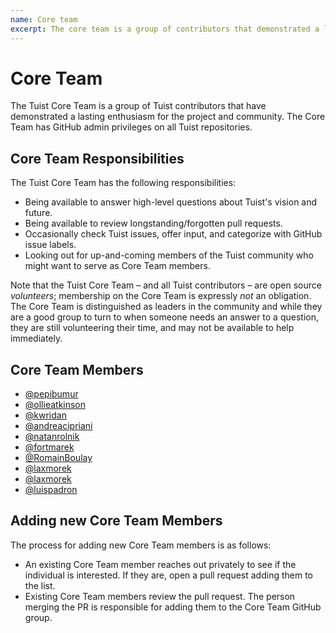 ```yaml
---
name: Core team
excerpt: The core team is a group of contributors that demonstrated a lasting enthusiasm for the project and the community. This document contains who they are, what are their responsibilities, and what's the process for adding new members.
---
```


# Core Team

The Tuist Core Team is a group of Tuist contributors that have demonstrated a lasting enthusiasm for the project and community. The Core Team has GitHub admin privileges on all Tuist repositories.

## Core Team Responsibilities

The Tuist Core Team has the following responsibilities:

- Being available to answer high-level questions about Tuist's vision and future.
- Being available to review longstanding/forgotten pull requests.
- Occasionally check Tuist issues, offer input, and categorize with GitHub issue labels.
- Looking out for up-and-coming members of the Tuist community who might want to serve as Core Team members.

Note that the Tuist Core Team – and all Tuist contributors – are open source _volunteers_; membership on the Core Team is expressly _not_ an obligation. The Core Team is distinguished as leaders in the community and while they are a good group to turn to when someone needs an answer to a question, they are still volunteering their time, and may not be available to help immediately.

## Core Team Members

- [@pepibumur](https://github.com/pepibumur)
- [@ollieatkinson](https://github.com/ollieatkinson)
- [@kwridan](https://github.com/kwridan)
- [@andreacipriani](https://github.com/andreacipriani)
- [@natanrolnik](https://github.com/natanrolnik)
- [@fortmarek](https://github.com/fortmarek)
- [@RomainBoulay](https://github.com/RomainBoulay)
- [@laxmorek](https://github.com/laxmorek)
- [@laxmorek](https://github.com/laxmorek)
- [@luispadron](https://github.com/luispadron)

## Adding new Core Team Members

The process for adding new Core Team members is as follows:

- An existing Core Team member reaches out privately to see if the individual is interested. If they are, open a pull request adding them to the list.
- Existing Core Team members review the pull request. The person merging the PR is responsible for adding them to the Core Team GitHub group.
